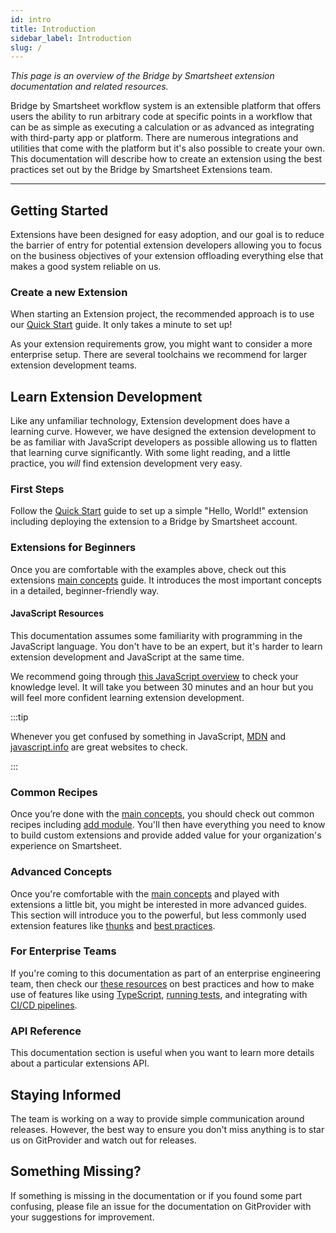 ```yaml
---
id: intro
title: Introduction
sidebar_label: Introduction
slug: /
---
```



_This page is an overview of the Bridge by Smartsheet extension documentation and related resources._

Bridge by Smartsheet workflow system is an extensible platform that offers users the ability to run arbitrary code at specific points in a workflow that can be as simple as executing a calculation or as advanced as integrating with third-party app or platform. There are numerous integrations and utilities that come with the platform but it's also possible to create your own. This documentation will describe how to create an extension using the best practices set out by the Bridge by Smartsheet Extensions team.

---

<TOCInline toc={toc} />

## Getting Started

Extensions have been designed for easy adoption, and our goal is to reduce the barrier of entry for potential extension developers allowing you to focus on the business objectives of your extension offloading everything else that makes a good system reliable on us.

### Create a new Extension

When starting an Extension project, the recommended approach is to use our [Quick Start](/getting_started/quick_start) guide. It only takes a minute to set up!

As your extension requirements grow, you might want to consider a more enterprise setup. There are several toolchains we recommend for larger extension development teams.

## Learn Extension Development

Like any unfamiliar technology, Extension development does have a learning curve. However, we have designed the extension development to be as familiar with JavaScript developers as possible allowing us to flatten that learning curve significantly. With some light reading, and a little practice, you _will_ find extension development very easy.

### First Steps

Follow the [Quick Start](/getting_started/quick_start) guide to set up a simple "Hello, World!" extension including deploying the extension to a Bridge by Smartsheet account.

### Extensions for Beginners

Once you are comfortable with the examples above, check out this extensions [main concepts](/concepts/introduction) guide. It introduces the most important concepts in a detailed, beginner-friendly way.

#### JavaScript Resources

This documentation assumes some familiarity with programming in the JavaScript language. You don't have to be an expert, but it's harder to learn extension development and JavaScript at the same time.

We recommend going through [this JavaScript overview](https://developer.mozilla.org/en-US/docs/Web/JavaScript/A_re-introduction_to_JavaScript) to check your knowledge level. It will take you between 30 minutes and an hour but you will feel more confident learning extension development.

:::tip

Whenever you get confused by something in JavaScript, [MDN](https://developer.mozilla.org/en-US/docs/Web/JavaScript) and [javascript.info](https://javascript.info/) are great websites to check.

:::

### Common Recipes

Once you’re done with the [main concepts](/concepts/introduction), you should check out common recipes including [add module](/recipes/add_module). You'll then have everything you need to know to build custom extensions and provide added value for your organization's experience on Smartsheet.

### Advanced Concepts

Once you're comfortable with the [main concepts](/concepts/introduction) and played with extensions a little bit, you might be interested in more advanced guides. This section will introduce you to the powerful, but less commonly used extension features like [thunks](/advanced/thunks) and [best practices](/advanced/best_practices).

<!-- #### For Solutions Architects & Individual Engineers

If you're coming from a Solutions Architect or Individual Engineering background, then check out these [advanced guides](/advanced) for recommendations, limitations, and more examples. -->

### For Enterprise Teams

If you're coming to this documentation as part of an enterprise engineering team, then check our [these resources](/advanced/best_practices) on best practices and how to make use of features like using [TypeScript](/advanced/typescript), [running tests](/advanced/tests), and integrating with [CI/CD pipelines](/advanced/pipeline).

### API Reference

This documentation section is useful when you want to learn more details about a particular extensions API.

## Staying Informed

The team is working on a way to provide simple communication around releases. However, the best way to ensure you don't miss anything is to star us on GitProvider and watch out for releases.

## Something Missing?

If something is missing in the documentation or if you found some part confusing, please file an issue for the documentation on GitProvider with your suggestions for improvement.
